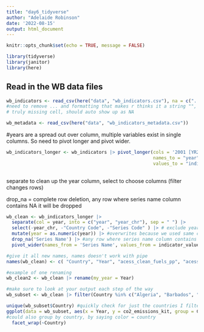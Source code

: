 ```yaml
---
title: "day6_tidyverse"
author: "Adelaide Robinson"
date: '2022-08-15'
output: html_document
---
```


```r
knitr::opts_chunk$set(echo = TRUE, message = FALSE)

library(tidyverse)
library(janitor)
library(here)
```

## 

## Read in the WB data files

```r
wb_indicators <- read_csv(here("data", "wb_indicators.csv"), na = c("..", ""))
#need to remove ... and formatting that makes r thinks it a string "", looks for exact string match
# truly missing cell, should auto show up as NA

wb_metadata <- read_csv(here("data", "wb_indicators_metadata.csv"))

```

#years are a spread out over column, multiple variables exist in single columns. So need to pivot longer and pivot wider.

```r
wb_indicators_longer <- wb_indicators |> pivot_longer(cols = '2001 [YR2001]': '2020 [YR2020]',
                                                      names_to = "year",
                                                      values_to = "indicator_value")
                                                      

```

separate to clean up the year column, select to choose columns (filter changes rows)

drop_na = complete row deletion, any row where series name column contains NA it will be dropped

```r
wb_clean <- wb_indicators_longer |> 
  separate(col = year, into = c("year", "year_chr"), sep = " ") |> 
  select(-year_chr, -"Country Code", -"Series Code" ) |> # exclude year, countrycode and series code 
  mutate(year = as.numeric(year)) |> #overwrites because we used same column name
  drop_na('Series Name') |> #any row where series name column contains NA it will be dropped
  pivot_wider(names_from = 'Series Name', values_from = indicator_value)

#give it all new names, names doesn't work with pipe
names(wb_clean) <- c( "Country", "Year", "acess_clean_fuels_pp", "acess_electricity_pp", "co2_emissions_kit", "fossil_fuel_cons_pct", "water_stress")

#example of one renaming
wb_clean2 <- wb_clean |> rename(my_year = Year)  

#make sure to look at your output each step of the way
wb_subset <- wb_clean |> filter(Country %in% c("Algeria", "Barbados", "Bulgaria", "Chile"))

unique(wb_subset$Country) #quickly check for just the countries I filtered for
ggplot(data = wb_subset, aes(x = Year, y = co2_emissions_kit, group = Country)) + geom_line() +
#could also group by country, by saying color = country
  facet_wrap(~Country)
```

```r

```

